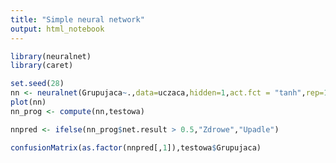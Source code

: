 ```yaml
---
title: "Simple neural network"
output: html_notebook
---
```


```r
library(neuralnet)
library(caret)
```


```r
set.seed(28)
nn <- neuralnet(Grupujaca~.,data=uczaca,hidden=1,act.fct = "tanh",rep=1)
plot(nn)
nn_prog <- compute(nn,testowa)

nnpred <- ifelse(nn_prog$net.result > 0.5,"Zdrowe","Upadle")

confusionMatrix(as.factor(nnpred[,1]),testowa$Grupujaca)
```

